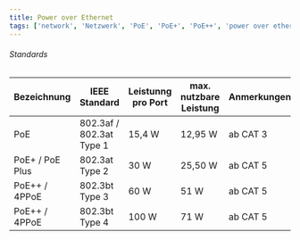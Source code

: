 ```yaml
---
title: Power over Ethernet
tags: ['network', 'Netzwerk', 'PoE', 'PoE+', 'PoE++', 'power over ethernet']
---
```




###### Standards

| Bezeichnung | IEEE Standard | Leistunng pro Port | max. nutzbare Leistung | Anmerkungen |
|-|-|-|-|-|
| PoE | 802.3af / 802.3at Type 1 | 15,4 W | 12,95 W | ab CAT 3 |
| PoE+ / PoE Plus | 802.3at Type 2 | 30 W | 25,50 W | ab CAT 5 |
| PoE++ / 4PPoE | 802.3bt Type 3 | 60 W | 51 W | ab CAT 5 |
| PoE++ / 4PPoE | 802.3bt Type 4 | 100 W | 71 W | ab CAT 5 |



<!-- https://en.wikipedia.org/wiki/Power_over_Ethernet -->